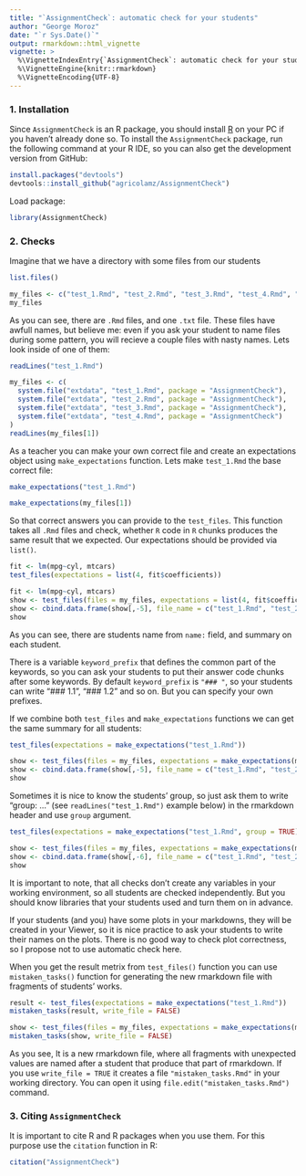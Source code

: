 ```yaml
---
title: "`AssignmentCheck`: automatic check for your students"
author: "George Moroz"
date: "`r Sys.Date()`"
output: rmarkdown::html_vignette
vignette: >
  %\VignetteIndexEntry{`AssignmentCheck`: automatic check for your students}
  %\VignetteEngine{knitr::rmarkdown}
  %\VignetteEncoding{UTF-8}
---
```


### 1. Installation
Since `AssignmentCheck` is an R package, you should install [R](https://www.r-project.org/) on your PC if you haven't already done so. To install the `AssignmentCheck` package, run the following command at your R IDE, so you can also get the development version from GitHub:
```r
install.packages("devtools")
devtools::install_github("agricolamz/AssignmentCheck")
```

Load package:
```r
library(AssignmentCheck)
```

### 2. Checks
Imagine that we have a directory with some files from our students
```r
list.files()
```
```r
my_files <- c("test_1.Rmd", "test_2.Rmd", "test_3.Rmd", "test_4.Rmd", "test.txt")
my_files
```

As you can see, there are `.Rmd` files, and one `.txt` file. These files have awfull names, but believe me: even if you ask your student to name files during some pattern, you will recieve a couple files with nasty names. Lets look inside of one of them:
```r
readLines("test_1.Rmd")
```
```r
my_files <- c(
  system.file("extdata", "test_1.Rmd", package = "AssignmentCheck"),
  system.file("extdata", "test_2.Rmd", package = "AssignmentCheck"),
  system.file("extdata", "test_3.Rmd", package = "AssignmentCheck"),
  system.file("extdata", "test_4.Rmd", package = "AssignmentCheck")
)
readLines(my_files[1])
```

As a teacher you can make your own correct file and create an expectations object using `make_expectations` function. Lets make `test_1.Rmd` the base correct file:

```r
make_expectations("test_1.Rmd")
```
```r
make_expectations(my_files[1])
```

So that correct answers you can provide to the `test_files`. This function takes all `.Rmd` files and check, whether `R` code in `R` chunks produces the same result that we expected. Our expectations should be provided via `list()`.

```r
fit <- lm(mpg~cyl, mtcars)
test_files(expectations = list(4, fit$coefficients))
```
```r
fit <- lm(mpg~cyl, mtcars)
show <- test_files(files = my_files, expectations = list(4, fit$coefficients))
show <- cbind.data.frame(show[,-5], file_name = c("test_1.Rmd", "test_2.Rmd", "test_3.Rmd", "test_4.Rmd"))
show
```

As you can see, there are students name from `name:` field, and summary on each student.

There is a variable `keyword_prefix` that defines the common part of the keywords, so you can ask your students to put their answer code chunks after some keywords. By default `keyword_prefix` is `"### "`, so your students can write "### 1.1", "### 1.2" and so on. But you can specify your own prefixes.

If we combine both `test_files` and `make_expectations` functions we can get the same summary for all students:

```r
test_files(expectations = make_expectations("test_1.Rmd"))
```
```r
show <- test_files(files = my_files, expectations = make_expectations(my_files[1]))
show <- cbind.data.frame(show[,-5], file_name = c("test_1.Rmd", "test_2.Rmd", "test_3.Rmd", "test_4.Rmd"))
show
```

Sometimes it is nice to know the students' group, so just ask them to write "group: ..." (see `readLines("test_1.Rmd")` example below) in the rmarkdown header and use `group` argument.

```r
test_files(expectations = make_expectations("test_1.Rmd", group = TRUE))
```
```r
show <- test_files(files = my_files, expectations = make_expectations(my_files[1]), group = TRUE)
show <- cbind.data.frame(show[,-6], file_name = c("test_1.Rmd", "test_2.Rmd", "test_3.Rmd", "test_4.Rmd"))
show
```

It is important to note, that all checks don't create any variables in your working environment, so all students are checked independently. But you should know libraries that your students used and turn them on in advance.

If your students (and you) have some plots in your markdowns, they will be created in your Viewer, so it is nice practice to ask your students to write their names on the plots. There is no good way to check plot correctness, so I propose not to use automatic check here.

When you get the result metrix from `test_files()` function you can use `mistaken_tasks()` function for generating the new rmarkdown file with fragments of students' works.

```r
result <- test_files(expectations = make_expectations("test_1.Rmd"))
mistaken_tasks(result, write_file = FALSE)
```
```r
show <- test_files(files = my_files, expectations = make_expectations(my_files[1]))
mistaken_tasks(show, write_file = FALSE)
```

As you see, It is a new rmarkdown file, where all fragments with unexpected values are named after a student that produce that part of rmarkdown. If you use `write_file = TRUE` it creates a file `"mistaken_tasks.Rmd"` in your working directory. You can open it using `file.edit("mistaken_tasks.Rmd")` command.

### 3. Citing `AssignmentCheck`
It is important to cite R and R packages when you use them. For this purpose use the `citation` function in R:
```r
citation("AssignmentCheck")
```
